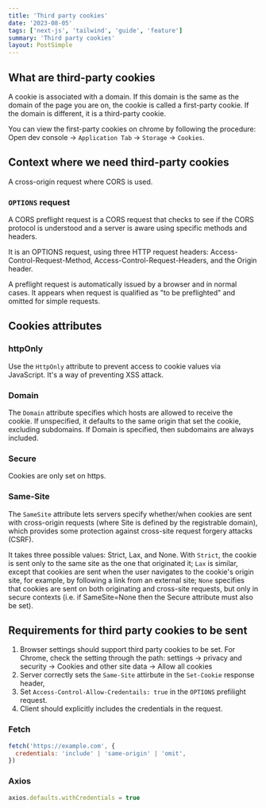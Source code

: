 ```yaml
---
title: 'Third party cookies'
date: '2023-08-05'
tags: ['next-js', 'tailwind', 'guide', 'feature']
summary: 'Third party cookies'
layout: PostSimple
---
```


## What are third-party cookies

A cookie is associated with a domain. If this domain is the same as the domain of the page you are on, the cookie is called a first-party cookie. If the domain is different, it is a third-party cookie.

You can view the first-party cookies on chrome by following the procedure: Open dev console -> `Application Tab` -> `Storage` -> `Cookies`.

## Context where we need third-party cookies

A cross-origin request where CORS is used.

### `OPTIONS` request

A CORS preflight request is a CORS request that checks to see if the CORS protocol is understood and a server is aware using specific methods and headers.

It is an OPTIONS request, using three HTTP request headers: Access-Control-Request-Method, Access-Control-Request-Headers, and the Origin header.

A preflight request is automatically issued by a browser and in normal cases. It appears when request is qualified as "to be preflighted" and omitted for simple requests.

## Cookies attributes

### httpOnly

Use the `HttpOnly` attribute to prevent access to cookie values via JavaScript. It's a way of preventing XSS attack.

### Domain

The `Domain` attribute specifies which hosts are allowed to receive the cookie. If unspecified, it defaults to the same origin that set the cookie, excluding subdomains. If Domain is specified, then subdomains are always included.

### Secure

Cookies are only set on https.

### Same-Site

The `SameSite` attribute lets servers specify whether/when cookies are sent with cross-origin requests (where Site is defined by the registrable domain), which provides some protection against cross-site request forgery attacks (CSRF).

It takes three possible values: Strict, Lax, and None. With `Strict`, the cookie is sent only to the same site as the one that originated it; `Lax` is similar, except that cookies are sent when the user navigates to the cookie's origin site, for example, by following a link from an external site; `None` specifies that cookies are sent on both originating and cross-site requests, but only in secure contexts (i.e. if SameSite=None then the Secure attribute must also be set).

## Requirements for third party cookies to be sent

1. Browser settings should support third party cookies to be set. For Chrome, check the setting through the path: settings -> privacy and security -> Cookies and other site data -> Allow all cookies
2. Server correctly sets the `Same-Site` attirbute in the `Set-Cookie` response header,
3. Set `Access-Control-Allow-Credentails: true` in the `OPTIONS` prefilight request.
4. Client should explicitly includes the credentials in the request.

### Fetch

```js
fetch('https://example.com', {
  credentials: 'include' | 'same-origin' | 'omit',
})
```

### Axios

```js
axios.defaults.withCredentials = true
```
